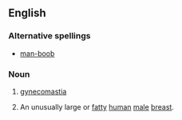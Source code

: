 ==English==

===Alternative spellings===
*[[man-boob]]

===Noun===
{{en-noun|sg=[[man]] [[boob]]}}
# [[gynecomastia]]
# {{slang}} An unusually large or [[fatty]] [[human]] [[male]] [[breast]].
